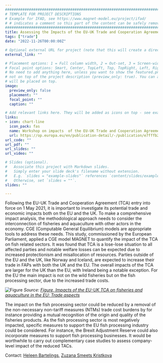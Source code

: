 ```yaml
---
##########################################################################################
# TEMPLATE FOR PROJECT DESCRIPTIONS 
# Example for IFAD, see https://www.magnet-model.eu/project/ifad/
# # indicates a comment so this part of the content can be safely removed.
##########################################################################################
title: Assessing the Impacts of the EU-UK Trade and Cooperation Agreement (TCA) on fisheries and aquaculture 
tags: ["trade"]
date: "2022-11-26T00:00:00Z"

# Optional external URL for project (note that this will create a direct link and replaces the project detail page).
external_link: ""

# Placement options: 1 = Full column width, 2 = Out-set, 3 = Screen-width
# Focal point options: Smart, Center, TopLeft, Top, TopRight, Left, Right, BottomLeft, Bottom, BottomRight
# No need to add anything here, unless you want to show the featured.png picture only in list of projects but
# not on top of the project description (preview_only: true). You can also add a caption to your featured.png that
# will be placed on top.
image:
  preview_only: false
  placement: ""
  focal_point: ""
  caption: ""

# Add relevant links here. They will be added as icons on top - see examples. If there are no links use ""  
links:
- icon: chart-line
  icon_pack: fas
  name: Workshop on impacts  of the EU-UK Trade and Cooperation Agreement on fisheries and aquaculture in the EU
  url: https://op.europa.eu/en/publication-detail/-/publication/e7fffb26-af06-11ec-83e1-01aa75ed71a1/language-en
url_code: ""
url_pdf: ""
url_slides: ""
url_video: ""

# Slides (optional).
#   Associate this project with Markdown slides.
#   Simply enter your slide deck's filename without extension.
#   E.g. `slides = "example-slides"` references `content/slides/example-slides.md`.
#   Otherwise, set `slides = ""`.
slides: ""

---
```

Following the EU-UK Trade and Cooperation Agreement (TCA) entry into force on 1 May 2021, it is important to investigate its potential trade and economic impacts both on the EU and the UK. To make a comprehensive impact analysis, the methodological approach needs to consider the interconnection of fisheries and aquaculture with other actors in the economy. CGE (Computable General Equilibrium) models are appropriate tools to address these needs. This study, commissioned by the European Parliament, applied a CGE model MAGNET  to quantify the impact of the TCA on fish related sectors. 
It was found that TCA is a lose-lose situation to all affected parties and notable welfare losses can be expected due to increased protectionism and misallocation of resources. Parties outside of the EU and the UK, like Norway and Iceland, are expected to increase their trade in FAPs with both the UK and the EU. The overall impacts of the TCA are larger for the UK than the EU, with Ireland being a notable exception. For the EU the main impact is not on the wild fisheries but on the fish processing sector, due to the increased trade costs. 

![Figure](summary_figure.png "Figure")
*Source: [Figure, Impacts of the EU-UK TCA on fisheries and aquaculture in the EU: Trade aspects](https://www.europarl.europa.eu/thinktank/en/document/IPOL_ATA(2022)699615)*

The impact on the fish processing sector could be reduced by a removal of the non-necessary non-tariff measures (NTMs) trade cost burdens by for instance providing a mutual recognition of the origin and quality of the fisheries products. 
As the fish processing sector is most negatively impacted, specific measures to support the EU fish processing industry could be considered. For instance, the Brexit Adjustment Reserve could also incorporate measures to support fish processing businesses. It would be worthwhile to carry out complementary case studies to assess company-level impact of the reduced TACs.

Contact: [Heleen Bartelings](/author/heleen-bartelings/), [Zuzana Smeets Kristkova](/author/zuzana-smeets-kristkova/)

